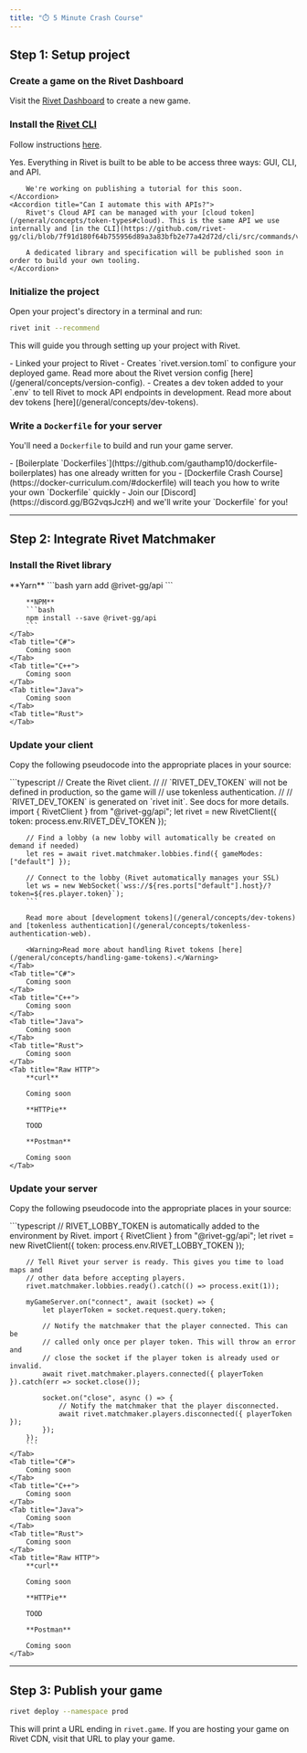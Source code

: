 ```yaml
---
title: "⏱️ 5 Minute Crash Course"
---
```


<Snippet file="beta-signup.mdx" />

## Step 1: Setup project

### Create a game on the Rivet Dashboard

Visit the [Rivet Dashboard](https://hub.rivet.gg/developer/dashboard) to create a new game.

### Install the [Rivet CLI](https://github.com/rivet-gg/cli)

Follow instructions [here](https://github.com/rivet-gg/cli#installing).

<AccordionGroup>
	<Accordion title="Can I do this with just a GUI?">
		Yes. Everything in Rivet is built to be able to be access three ways: GUI, CLI, and API.

		We're working on publishing a tutorial for this soon.
	</Accordion>
	<Accordion title="Can I automate this with APIs?">
		Rivet's Cloud API can be managed with your [cloud token](/general/concepts/token-types#cloud). This is the same API we use internally and [in the CLI](https://github.com/rivet-gg/cli/blob/7f91d180f64b755956d89a3a83bfb2e77a42d72d/cli/src/commands/version.rs#L368).

		A dedicated library and specification will be published soon in order to build your own tooling.
	</Accordion>
</AccordionGroup>

### Initialize the project

Open your project's directory in a terminal and run:

```bash
rivet init --recommend
```

This will guide you through setting up your project with Rivet.

<Accordion title="What does this do?">
    - Linked your project to Rivet
	- Creates `rivet.version.toml` to configure your deployed game. Read more about the Rivet version config [here](/general/concepts/version-config).
	- Creates a dev token added to your `.env` to tell Rivet to mock API endpoints in development. Read more about dev tokens [here](/general/concepts/dev-tokens).
</Accordion>

### Write a `Dockerfile` for your server

You'll need a `Dockerfile` to build and run your game server.

<Accordion title="Unfamiliar with Dockerfiles?">
	- [Boilerplate `Dockerfiles`](https://github.com/gauthamp10/dockerfile-boilerplates) has one already written for you
	- [Dockerfile Crash Course](https://docker-curriculum.com/#dockerfile) will teach you how to write your own `Dockerfile` quickly
	- Join our [Discord](https://discord.gg/BG2vqsJczH) and we'll write your `Dockerfile` for you!
</Accordion>

---

## Step 2: Integrate Rivet Matchmaker

### Install the Rivet library

<Tabs>
	<Tab title="TypeScript">
		**Yarn**
		```bash
		yarn add @rivet-gg/api
		```

		**NPM**
		```bash
		npm install --save @rivet-gg/api
		```
	</Tab>
	<Tab title="C#">
		Coming soon
	</Tab>
	<Tab title="C++">
		Coming soon
	</Tab>
	<Tab title="Java">
		Coming soon
	</Tab>
	<Tab title="Rust">
	</Tab>
</Tabs>

### Update your client

Copy the following pseudocode into the appropriate places in your source:

<Tabs>
	<Tab title="TypeScript">
		```typescript
		// Create the Rivet client.
		//
		// `RIVET_DEV_TOKEN` will not be defined in production, so the game will
		// use tokenless authentication.
		//
		// `RIVET_DEV_TOKEN` is generated on `rivet init`. See docs for more details.
		import { RivetClient } from "@rivet-gg/api";
		let rivet = new RivetClient({ token: process.env.RIVET_DEV_TOKEN });

		// Find a lobby (a new lobby will automatically be created on demand if needed)
		let res = await rivet.matchmaker.lobbies.find({ gameModes: ["default"] });

		// Connect to the lobby (Rivet automatically manages your SSL)
		let ws = new WebSocket(`wss://${res.ports["default"].host}/?token=${res.player.token}`);
		```

		Read more about [development tokens](/general/concepts/dev-tokens) and [tokenless authentication](/general/concepts/tokenless-authentication-web).

		<Warning>Read more about handling Rivet tokens [here](/general/concepts/handling-game-tokens).</Warning>
	</Tab>
	<Tab title="C#">
		Coming soon
	</Tab>
	<Tab title="C++">
		Coming soon
	</Tab>
	<Tab title="Java">
		Coming soon
	</Tab>
	<Tab title="Rust">
		Coming soon
	</Tab>
	<Tab title="Raw HTTP">
		**curl**

		Coming soon

		**HTTPie**

		TOOD

		**Postman**

		Coming soon
	</Tab>
</Tabs>

### Update your server

Copy the following pseudocode into the appropriate places in your source:

<Tabs>
	<Tab title="TypeScript">
		```typescript
		// RIVET_LOBBY_TOKEN is automatically added to the environment by Rivet.
		import { RivetClient } from "@rivet-gg/api";
		let rivet = new RivetClient({ token: process.env.RIVET_LOBBY_TOKEN });

		// Tell Rivet your server is ready. This gives you time to load maps and
		// other data before accepting players.
		rivet.matchmaker.lobbies.ready().catch(() => process.exit(1));

		myGameServer.on("connect", await (socket) => {
			let playerToken = socket.request.query.token;
			
			// Notify the matchmaker that the player connected. This can be
			// called only once per player token. This will throw an error and
			// close the socket if the player token is already used or invalid.
			await rivet.matchmaker.players.connected({ playerToken }).catch(err => socket.close());

			socket.on("close", async () => {
				// Notify the matchmaker that the player disconnected.
				await rivet.matchmaker.players.disconnected({ playerToken });
			});
		});
		```
	</Tab>
	<Tab title="C#">
		Coming soon
	</Tab>
	<Tab title="C++">
		Coming soon
	</Tab>
	<Tab title="Java">
		Coming soon
	</Tab>
	<Tab title="Rust">
		Coming soon
	</Tab>
	<Tab title="Raw HTTP">
		**curl**

		Coming soon

		**HTTPie**

		TOOD

		**Postman**

		Coming soon
	</Tab>
</Tabs>

---

## Step 3: Publish your game

```bash
rivet deploy --namespace prod
```

This will print a URL ending in `rivet.game`. If you are hosting your game on Rivet CDN, visit that URL to play your game.
